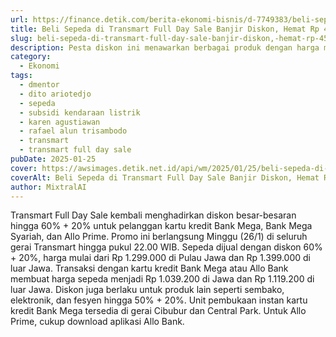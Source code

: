 ```yaml
---
url: https://finance.detik.com/berita-ekonomi-bisnis/d-7749383/beli-sepeda-di-transmart-full-day-sale-banjir-diskon-hemat-rp-450-ribuan
title: Beli Sepeda di Transmart Full Day Sale Banjir Diskon, Hemat Rp 450 Ribuan
slug: beli-sepeda-di-transmart-full-day-sale-banjir-diskon,-hemat-rp-450-ribuan
description: Pesta diskon ini menawarkan berbagai produk dengan harga miring, termasuk berbagai macam sepeda.
category:
  - Ekonomi
tags:
  - dmentor
  - dito ariotedjo
  - sepeda
  - subsidi kendaraan listrik
  - karen agustiawan
  - rafael alun trisambodo
  - transmart
  - transmart full day sale
pubDate: 2025-01-25
cover: https://awsimages.detik.net.id/api/wm/2025/01/25/beli-sepeda-di-transmart-full-day-sale-banjir-diskon-hemat-rp-450-ribuan_169.jpeg?wid=54&w=650&v=1&t=jpeg
coverAlt: Beli Sepeda di Transmart Full Day Sale Banjir Diskon, Hemat Rp 450 Ribuan/Foto Dok. Transmart
author: MixtralAI
---
```

Transmart Full Day Sale kembali menghadirkan diskon besar-besaran hingga 60% + 20% untuk pelanggan kartu kredit Bank Mega, Bank Mega Syariah, dan Allo Prime. Promo ini berlangsung Minggu (26/1) di seluruh gerai Transmart hingga pukul 22.00 WIB. Sepeda dijual dengan diskon 60% + 20%, harga mulai dari Rp 1.299.000 di Pulau Jawa dan Rp 1.399.000 di luar Jawa. Transaksi dengan kartu kredit Bank Mega atau Allo Bank membuat harga sepeda menjadi Rp 1.039.200 di Jawa dan Rp 1.119.200 di luar Jawa. Diskon juga berlaku untuk produk lain seperti sembako, elektronik, dan fesyen hingga 50% + 20%. Unit pembukaan instan kartu kredit Bank Mega tersedia di gerai Cibubur dan Central Park. Untuk Allo Prime, cukup download aplikasi Allo Bank.
